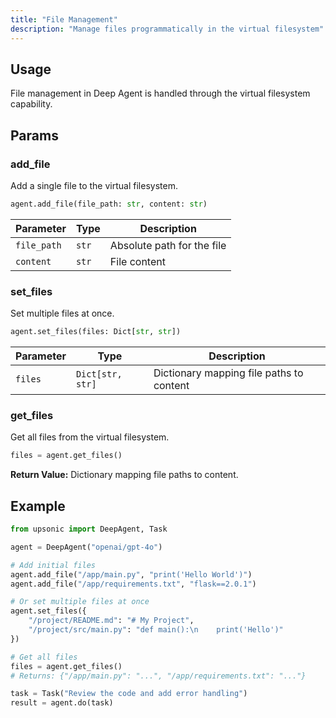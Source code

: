 ```yaml
---
title: "File Management"
description: "Manage files programmatically in the virtual filesystem"
---
```


## Usage

File management in Deep Agent is handled through the virtual filesystem capability.

## Params

### add_file
Add a single file to the virtual filesystem.

```python
agent.add_file(file_path: str, content: str)
```

| Parameter | Type | Description |
|-----------|------|-------------|
| `file_path` | `str` | Absolute path for the file |
| `content` | `str` | File content |

### set_files
Set multiple files at once.

```python
agent.set_files(files: Dict[str, str])
```

| Parameter | Type | Description |
|-----------|------|-------------|
| `files` | `Dict[str, str]` | Dictionary mapping file paths to content |

### get_files
Get all files from the virtual filesystem.

```python
files = agent.get_files()
```

**Return Value:** Dictionary mapping file paths to content.

## Example

```python
from upsonic import DeepAgent, Task

agent = DeepAgent("openai/gpt-4o")

# Add initial files
agent.add_file("/app/main.py", "print('Hello World')")
agent.add_file("/app/requirements.txt", "flask==2.0.1")

# Or set multiple files at once
agent.set_files({
    "/project/README.md": "# My Project",
    "/project/src/main.py": "def main():\n    print('Hello')"
})

# Get all files
files = agent.get_files()
# Returns: {"/app/main.py": "...", "/app/requirements.txt": "..."}

task = Task("Review the code and add error handling")
result = agent.do(task)
```
